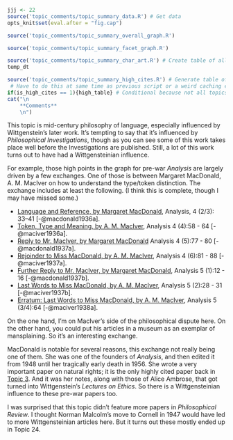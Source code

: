 ```r
jjj <- 22
source('topic_comments/topic_summary_data.R') # Get data
opts_knit$set(eval.after = "fig.cap")
```

```r
source('topic_comments/topic_summary_overall_graph.R')
```

```r
source('topic_comments/topic_summary_facet_graph.R')
```

```r
source('topic_comments/topic_summary_char_art.R') # Create table of all articles in topic
temp_dt
```

```r
source('topic_comments/topic_summary_high_cites.R') # Generate table of highly cited articles. 
 # Have to do this at same time as previous script or a weird caching error occurs.
if(is_high_cites == 1){high_table} # Conditional because not all topics have high cites
cat("\n
	**Comments**
	\n")
```

This topic is mid-century philosophy of language, especially influenced by Wittgenstein's later work. It's tempting to say that it's influenced by _Philosophical Investigations_, though as you can see some of this work takes place well before the Investigations are published. Still, a lot of this work turns out to have had a Wittgensteinian influence. 

For example, those high points in the graph for pre-war _Analysis_ are largely driven by a few exchanges. One of those is between Margaret MacDonald, A. M. MacIver on how to understand the type/token distinction. The exchange includes at least the following. (I think this is complete, though I may have missed some.)

- [Language and Reference, by Margaret MacDonald](https://academic-oup-com./analysis/article/4/2-3/33/175389), Analysis, 4 (2/3): 33–41 [-@macdonald1936a].
- [Token, Type and Meaning, by A. M. MacIver](https://philpapers.org/rec/MACTTA-2), Analysis 4 (4):58 - 64 [-@maciver1936a].
- [Reply to Mr. MacIver, by Margaret MacDonald](https://philpapers.org/rec/MACRTM-4) Analysis 4 (5):77 - 80 [-@macdonald1937a].
- [Rejoinder to Miss MacDonald, by A. M. MacIver](https://philpapers.org/rec/MACRTM-3), Analysis 4 (6):81 - 88 [-@maciver1937a].
- [Further Reply to Mr. MacIver, by Margaret MacDonald](https://philpapers.org/rec/MACFRT-2), Analysis 5 (1):12 - 16 [-@macdonald1937b].
- [Last Words to Miss MacDonald, by A. M. MacIver](https://philpapers.org/rec/MACLWT), Analysis 5 (2):28 - 31 [-@maciver1937b].
- [Erratum: Last Words to Miss MacDonald, by A. M. MacIver](https://philpapers.org/rec/MACELW),  Analysis 5 (3/4):64 [-@maciver1938a].

On the one hand, I'm on MacIver's side of the philosophical dispute here. On the other hand, you could put his articles in a museum as an exemplar of mansplaining. So it's an interesting exchange.

MacDonald is notable for several reasons, this exchange not really being one of them. She was one of the founders of _Analysis_, and then edited it from 1948 until her tragically early death in 1956. She wrote a very important paper on natural rights; it is the only highly cited paper back in [Topic 3](#topic03). And it was her notes, along with those of Alice Ambrose, that got turned into Wittgenstein's _Lectures on Ethics_. So there is a Wittgensteinian influence to these pre-war papers too.

I was surprised that this topic didn't feature more papers in _Philosophical Review_. I thought Norman Malcolm's move to Cornell in 1947 would have led to more Wittgensteinian articles here. But it turns out these mostly ended up in Topic 24.